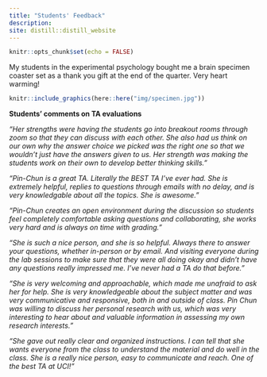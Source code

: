 ```yaml
---
title: "Students' Feedback"
description:
site: distill::distill_website
---
```


```r
knitr::opts_chunk$set(echo = FALSE)
```
My students in the experimental psychology bought me a brain specimen coaster set as a thank you gift at the end of the quarter. Very heart warming!

```r
knitr::include_graphics(here::here("img/specimen.jpg"))
```

**Students’ comments on TA evaluations**

*"Her strengths were having the students go into breakout rooms through zoom so that they can discuss with each other. She also had us think on our own why the answer choice we picked was the right one so that we wouldn’t just have the answers given to us. Her strength was making the students work on their own to develop better thinking skills."*

*"Pin-Chun is a great TA. Literally the BEST TA I’ve ever had. She is extremely helpful, replies to questions through emails with no delay, and is very knowledgable about all the topics. She is awesome."*

*"Pin-Chun creates an open environment during the discussion so students feel completely comfortable asking questions and collaborating, she works very hard and is always on time with grading."*

*"She is such a nice person, and she is so helpful. Always there to answer your questions, whether in-person or by email. And visiting everyone during the lab sessions to make sure that they were all doing okay and didn’t have any questions really impressed me. I’ve never had a TA do that before."*

*"She is very welcoming and approachable, which made me unafraid to ask her for help. She is very knowledgeable about the subject matter and was very communicative and responsive, both in and outside of class. Pin Chun was willing to discuss her personal research with us, which was very interesting to hear about and valuable information in assessing my own research interests."*

*"She gave out really clear and organized instructions. I can tell that she wants everyone from the class to understand the material and do well in the class. She is a really nice person, easy to communicate and reach. One of the best TA at UCI!"*
